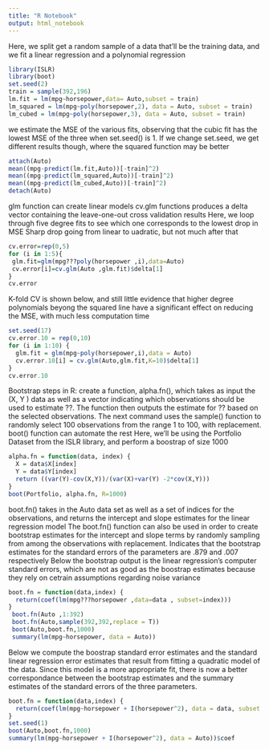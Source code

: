 ```yaml
---
title: "R Notebook"
output: html_notebook
---
```



Here, we split get a random sample of a data that'll be the training data, and we fit a linear regression and a polynomial regression
```r
library(ISLR)
library(boot)
set.seed(2)
train = sample(392,196)
lm.fit = lm(mpg~horsepower,data= Auto,subset = train)
lm_squared = lm(mpg~poly(horsepower,2), data = Auto, subset = train)
lm_cubed = lm(mpg~poly(horsepower,3), data = Auto, subset = train)
```
we estimate the MSE of the various fits, observing that the cubic fit has the lowest MSE of the three when set.seed() is 1. If we change set.seed, we get different results though, where the squared function may be better
```r
attach(Auto)
mean((mpg-predict(lm.fit,Auto))[-train]^2)
mean((mpg-predict(lm_squared,Auto))[-train]^2)
mean((mpg-predict(lm_cubed,Auto))[-train]^2)
detach(Auto)

```
glm function can create linear models
cv.glm functions produces a delta vector containing the leave-one-out cross validation results
Here, we loop through five degree fits to see which one corresponds to the lowest drop in MSE
Sharp drop going from linear to uadratic, but not much after that
```r
cv.error=rep(0,5)
for (i in 1:5){
 glm.fit=glm(mpg???poly(horsepower ,i),data=Auto)
 cv.error[i]=cv.glm(Auto ,glm.fit)$delta[1]
}
cv.error

```

K-fold CV is shown below, and still little evidence that higher degree polynomials beyong the squared line have a significant effect on reducing the MSE, with much less computation time
```r
set.seed(17)
cv.error.10 = rep(0,10)
for (i in 1:10) {
  glm.fit = glm(mpg~poly(horsepower,i),data = Auto)
  cv.error.10[i] = cv.glm(Auto,glm.fit,K=10)$delta[1]
}
cv.error.10
```


Bootstrap steps in R: create a function, alpha.fn(), which takes as input the (X, Y ) data as well as a vector indicating which observations should be used to estimate ??.  The function then outputs the estimate for ?? based on the selected observations.
The next command uses the sample() function to randomly select 100 observations from the range 1 to 100, with replacement. 
boot() function can automate the rest
Here, we'll be using the Portfolio Dataset from the ISLR library, and perform a boostrap of size 1000
```r
alpha.fn = function(data, index) {
  X = data$X[index]
  Y = data$Y[index]
  return ((var(Y)-cov(X,Y))/(var(X)+var(Y) -2*cov(X,Y)))
}
boot(Portfolio, alpha.fn, R=1000)
```

boot.fn()  takes in the Auto data
set as well as a set of indices for the observations, and returns the intercept
and slope estimates for the linear regression model
The boot.fn() function can also be used in order to create bootstrap estimates for the intercept and slope terms by randomly sampling from among the observations with replacement.
Indicates that the bootstrap estimates for the standard errors of the parameters are .879 and .007 respectively 
Below the bootstrap output is the linear regression's computer standard errors, which are not as good as the boostrap estimates because they rely on cetrain assumptions regarding noise variance
```r
boot.fn = function(data,index) {
  return(coef(lm(mpg???horsepower ,data=data , subset=index)))
}
 boot.fn(Auto ,1:392)
 boot.fn(Auto,sample(392,392,replace = T))
 boot(Auto,boot.fn,1000)
 summary(lm(mpg~horsepower, data = Auto))
```


Below we compute the boostrap standard error estimates and the standard linear regression error estimates that result from fitting a quadratic model of the data.
Since this model is a more appropriate fit, there is now a better correspondance between the bootstrap estimates and the summary estimates of the standard errors of the three parameters.
```r
boot.fn = function(data,index) {
  return(coef(lm(mpg~horsepower + I(horsepower^2), data = data, subset = index)))
}
set.seed(1)
boot(Auto,boot.fn,1000)
summary(lm(mpg~horsepower + I(horsepower^2), data = Auto))$coef
```

